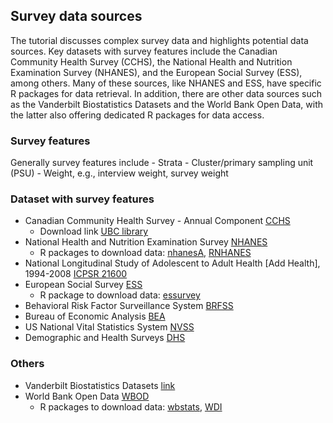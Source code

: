 ## Survey data sources {.unnumbered}

The tutorial discusses complex survey data and highlights potential data sources. Key datasets with survey features include the Canadian Community Health Survey (CCHS), the National Health and Nutrition Examination Survey (NHANES), and the European Social Survey (ESS), among others. Many of these sources, like NHANES and ESS, have specific R packages for data retrieval. In addition, there are other data sources such as the Vanderbilt Biostatistics Datasets and the World Bank Open Data, with the latter also offering dedicated R packages for data access.

### Survey features

Generally survey features include - Strata - Cluster/primary sampling unit (PSU) - Weight, e.g., interview weight, survey weight

### Dataset with survey features

-   Canadian Community Health Survey - Annual Component [CCHS](https://www150.statcan.gc.ca/n1/en/catalogue/11-625-X)
    -   Download link [UBC library](http://dvn.library.ubc.ca/)
-   National Health and Nutrition Examination Survey [NHANES](https://www.cdc.gov/nchs/nhanes/index.html)
    -   R packages to download data: [nhanesA](https://cran.r-project.org/web/packages/nhanesA/vignettes/Introducing_nhanesA.html), [RNHANES](https://cran.r-project.org/web/packages/RNHANES/vignettes/introduction.html)
-   National Longitudinal Study of Adolescent to Adult Health \[Add Health\], 1994-2008 [ICPSR 21600](http://www.icpsr.umich.edu/icpsrweb/DSDR/studies/21600)
-   European Social Survey [ESS](http://www.europeansocialsurvey.org/)
    -   R package to download data: [essurvey](https://cran.r-project.org/web/packages/essurvey/vignettes/intro_ess.html)
-   Behavioral Risk Factor Surveillance System [BRFSS](https://www.cdc.gov/brfss/data_documentation/index.htm)
-   Bureau of Economic Analysis [BEA](http://www.bea.gov/)
-   US National Vital Statistics System [NVSS](https://www.cdc.gov/nchs/nvss/vsrr.htm)
-   Demographic and Health Surveys [DHS](https://dhsprogram.com/data/available-datasets.cfm)

### Others

-   Vanderbilt Biostatistics Datasets [link](https://biostat.app.vumc.org/wiki/Main/DataSets)
-   World Bank Open Data [WBOD](https://data.worldbank.org/)
    -   R packages to download data: [wbstats](https://cran.r-project.org/web/packages/wbstats/vignettes/wbstats.html), [WDI](https://cran.r-project.org/web/packages/WDI/index.html)
